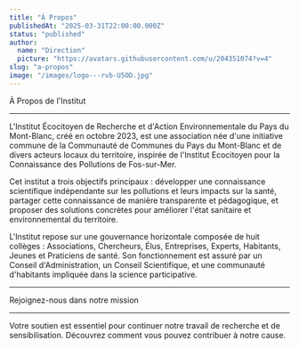 ```yaml
---
title: "À Propos"
publishedAt: "2025-03-31T22:00:00.000Z"
status: "published"
author:
  name: "Direction"
  picture: "https://avatars.githubusercontent.com/u/204351074?v=4"
slug: "a-propos"
image: "/images/logo---rvb-U5OD.jpg"
---
```


À Propos de l'Institut

---

L'Institut Écocitoyen de Recherche et d'Action Environnementale du Pays du Mont-Blanc, créé en octobre 2023, est une association née d'une initiative commune de la Communauté de Communes du Pays du Mont-Blanc et de divers acteurs locaux du territoire, inspirée de l'Institut Ecocitoyen pour la Connaissance des Pollutions de Fos-sur-Mer. 

Cet institut a trois objectifs principaux : développer une connaissance scientifique indépendante sur les pollutions et leurs impacts sur la santé, partager cette connaissance de manière transparente et pédagogique, et proposer des solutions concrètes pour améliorer l'état sanitaire et environnemental du territoire. 

L'Institut repose sur une gouvernance horizontale composée de huit collèges : Associations, Chercheurs, Élus, Entreprises, Experts, Habitants, Jeunes et Praticiens de santé. Son fonctionnement est assuré par un Conseil d'Administration, un Conseil Scientifique, et une communauté d'habitants impliquée dans la science participative.

---

Rejoignez-nous dans notre mission

---

Votre soutien est essentiel pour continuer notre travail de recherche et de sensibilisation. Découvrez comment vous pouvez contribuer à notre cause.